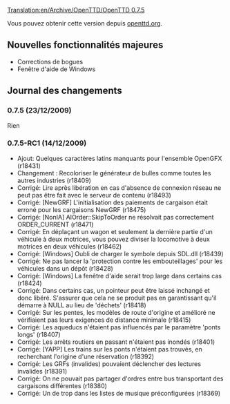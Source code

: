 [[Translation:en/Archive/OpenTTD/OpenTTD 0.7.5]]


{{fr/Archive/OpenTTD/Livraison|prec=en/Archive/OpenTTD/OpenTTD 0.7.4|suiv=en/Archive/OpenTTD/OpenTTD 1.0.0|date=23/12/2009}}

Vous pouvez obtenir cette version depuis [http://www.openttd.org/en/download-stable openttd.org].

==Nouvelles fonctionnalités majeures==

*Corrections de bogues
*Fenêtre d'aide de Windows

==Journal des changements==

===0.7.5 (23/12/2009)===

Rien

===0.7.5-RC1 (14/12/2009)===

* Ajout: Quelques caractères latins manquants pour l'ensemble OpenGFX (r18431)
* Changement {{en/Development/Design Drafts/Flyspray|3349}}: Recoloriser le générateur de bulles comme toutes les autres industries (r18409)
* Corrigé: Lire après libération en cas d'absence de connexion réseau ne peut pas être fait avec le serveur de contenu (r18493)
* Corrigé: [NewGRF] L'initialisation des paiements de cargaison était erroné pour les cargaisons NewGRF {{en/Development/Design Drafts/Flyspray|3344}} (r18475)
* Corrigé: [NonIA] AIOrder::SkipToOrder ne résolvait pas correctement ORDER_CURRENT (r18471)
* Corrigé: En déplaçant un wagon et seulement la dernière partie d'un véhicule à deux motrices, vous pouvez diviser la locomotive à deux motrices en deux véhicules (r18462)
* Corrigé: [Windows] Oubli de charger le symbole depuis SDL.dll (r18439)
* Corrigé: Ne pas lancer la 'protection contre les embouteillages' pour les véhicules dans un dépôt {{en/Development/Design Drafts/Flyspray|3360}} (r18428)
* Corrigé: [Windows] La fenêtre d'aide serait trop large dans certains cas {{en/Development/Design Drafts/Flyspray|3327}} (r18424)
* Corrigé: Dans certains cas, un pointeur peut être laissé inchangé et donc libéré. S'assurer que cela ne se produit pas en garantissant qu'il démarre à NULL au lieu de 'déchets' {{en/Development/Design Drafts/Flyspray|3298}} (r18418)
* Corrigé: Sur les pentes, les modèles de route d'origine et amélioré ne vérifiaient pas leurs exigences de distance minimale {{en/Development/Design Drafts/Flyspray|3332}} (r18415)
* Corrigé: Les aqueducs n'étaient pas influencés par le paramètre 'ponts longs' {{en/Development/Design Drafts/Flyspray|3338}} (r18407)
* Corrigé: Les arrêts routiers en passant n'étaient pas inondés (r18401)
* Corrigé: [YAPP] Les trains sur les ponts n'étaient pas trouvés, en recherchant l'origine d'une réservation {{en/Development/Design Drafts/Flyspray|3345}} (r18392)
* Corrigé: Les GRFs (invalides) pouvaient déclencher des lectures invalides (r18391)
* Corrigé: On ne pouvait pas partager d'ordres entre bus transportant des cargaisons différentes (r18380)
* Corrigé: Un de trop dans les listes de musique préconfigurées {{en/Development/Design Drafts/Flyspray|3339}} (r18369)